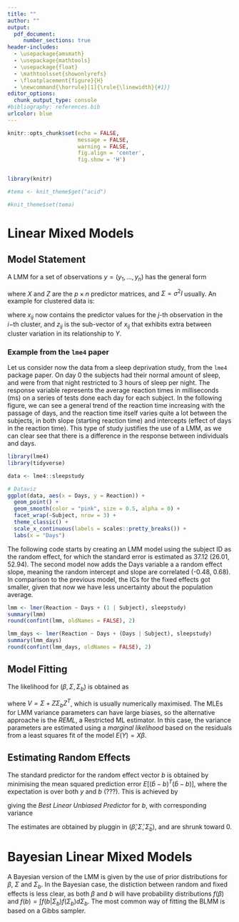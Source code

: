 ```yaml
---
title: ""
author: ""
output:
  pdf_document:
     number_sections: true
header-includes:
  - \usepackage{amsmath}
  - \usepackage{mathtools}  
  - \usepackage{float} 
  - \mathtoolsset{showonlyrefs}  
  - \floatplacement{figure}{H}
  - \newcommand{\horrule}[1]{\rule{\linewidth}{#1}}
editor_options: 
  chunk_output_type: console
#bibliography: references.bib  
urlcolor: blue
---
```



\title{  
 \normalfont \normalsize 
 \textsc{Mixed Models Theory}\\[25pt]
\author{Bruna Wundervald}
\date{\normalsize August, 2020}
\horrule{2pt} \\[ .5cm]}


\maketitle

\vspace{\fill}

\tableofcontents

\horrule{1pt} 


\newpage

```r
knitr::opts_chunk$set(echo = FALSE, 
                      message = FALSE,
                      warning = FALSE,
                      fig.align = 'center', 
                      fig.show = 'H')


library(knitr)

#tema <- knit_theme$get("acid")

#knit_theme$set(tema)
```



# Linear Mixed Models

## Model Statement

A LMM for a set of observations $y = (y_1, \dots, y_n)$ has 
the general form



\begin{equation}
Y | b \sim N(\mu, \Sigma), \quad \mu = X\beta + Zb, \quad b \sim N(0, \Sigma_{b}),
\end{equation}

where $X$ and $Z$ are the $p \times n$ predictor matrices, and 
$\Sigma = \sigma^2 I$ usually. An example for clustered data is:

\begin{equation}
Y_{ij} \sim N(\mu_{ij}, \Sigma), \quad \mu_{ij} = x^{T}_{ij} \beta + z^{T}_{ij} b, \quad b_i \sim N(0, \Sigma^{*}_{b}),
\end{equation}

where $x_{ij}$ now contains the predictor values for the $j$-th 
observation in the $i-$th cluster, and $z_{ij}$ is the sub-vector 
of  $x_{ij}$  that exhibits extra between cluster variation in 
its relationship to $Y$. 


### Example from the `lme4` paper

Let us consider now the data from a sleep deprivation study, 
from the `lme4` package paper. On day 0 the subjects had their 
normal amount of sleep, and were from that night restricted to 3 hours 
of sleep per night. The response variable represents the average 
reaction times in milliseconds (ms) on a series of tests done each day
for each subject. In the following figure, we can see  a general trend
of the reaction time increasing with the passage of days, and the
reaction time itself varies quite a lot between the subjects, in both
slope (starting reaction time) and intercepts (effect of days in the 
reaction time). This type of study justifies the use of a LMM, as
we can clear see that there is a difference in the response 
between individuals and days.  

```r
library(lme4)
library(tidyverse)

data <- lme4::sleepstudy

# Dataviz
ggplot(data, aes(x = Days, y = Reaction)) +
  geom_point() +
  geom_smooth(color = "pink", size = 0.5, alpha = 0) +
  facet_wrap(~Subject, nrow = 3) +
  theme_classic() +
  scale_x_continuous(labels = scales::pretty_breaks()) +
  labs(x = "Days")
```

The following code starts by creating an LMM model using the subject
ID as the random effect, for which the standard error is estimated as
37.12 (26.01, 52.94). The second model now adds the Days variable a
a random effect slope, meaning the random intercept and slope are correlated (-0.48, 0.68). In comparison to the previous model, the
ICs for the fixed effects got smaller, given that now we have less
uncertainty about the population average. 


```r
lmm <- lmer(Reaction ~ Days + (1 | Subject), sleepstudy)
summary(lmm)
round(confint(lmm, oldNames = FALSE), 2)
```


```r
lmm_days <- lmer(Reaction ~ Days + (Days | Subject), sleepstudy)
summary(lmm_days)
round(confint(lmm_days, oldNames = FALSE), 2)
```


## Model Fitting

The likelihood for $(\beta, \Sigma, \Sigma_b)$ is obtained as

\begin{equation}

f(y | \beta, \Sigma, \Sigma_b) \propto |V|^{-1/2}
exp \Left(- \frac{1}{2} (y - X\beta)^{T} V^{-1} (y - X\beta) \Right),
\end{equation}


where $V = \Sigma + Z\Sigma_bZ^{T}$, which is usually numerically 
maximised. The MLEs for LMM variance parameters can have
large biases, so the alternative approache is the *REML*, a
Restricted ML estimator. In this case, the variance parameters
are estimated using a *marginal likelihood* based on the residuals 
from a least squares fit of the model $E(Y) = X\beta$. 

## Estimating Random Effects

The standard predictor for the random effect vector $b$ is obtained
by minimising the mean squared prediction error 
$E[(\hat b - b)^{T}(\hat b - b)]$, where the expectation is over
both $y$ and $b$ (???). This is achieved by

\begin{equation}
\hat b = E(b|y)  = (Z^{T} \Sigma^{-1}Z + \Sigma_b^{-1})^{-1} Z^{T} 
\Sigma^{-1}(y - X\beta), 
\end{equation}


giving the *Best Linear Unbiased Predictor* for $b$, with 
corresponding variance

\begin{equation}
var(b | y) = (Z^{T} \Sigma^{-1}Z + \Sigma_b^{-1})^{-1} 
\end{equation}


The estimates are obtained by pluggin in 
$(\hat \beta, \hat \Sigma, \hat \Sigma_b)$, and are shrunk toward 0. 

# Bayesian Linear Mixed Models

A Bayesian version of the LMM is given by the use of prior distributions
for $\beta$, $\Sigma$ and $\Sigma_b$. In the Bayesian case, the
distiction between random and fixed effects is less clear, as both
$\beta$ and $b$ will have probability distributions $f(\beta)$ and
$f(b) = \int f(b | \Sigma_b) f(\Sigma_b)d\Sigma_b$. The most
common way of fitting the BLMM is based on a Gibbs sampler. 












